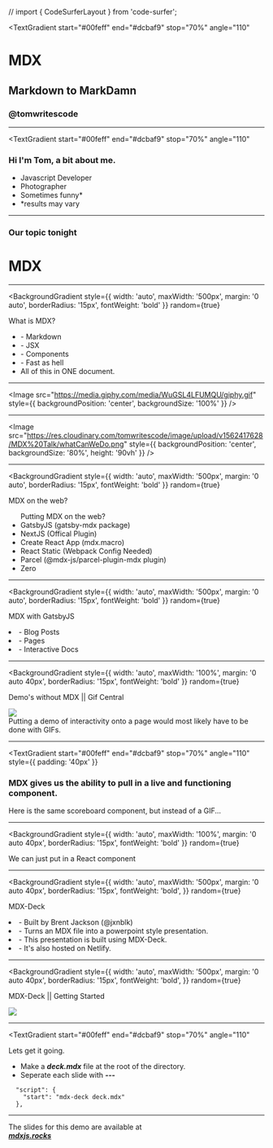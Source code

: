 // import { CodeSurferLayout } from 'code-surfer';

<Head>
  <title>MDX || MarkDAMN</title>
</Head>

<!-- Begin Slide 1 -->
<TextGradient
  start="#00feff"
  end="#dcbaf9"
  stop="70%"
  angle="110"
>

  # MDX
  ## Markdown to MarkDamn

  ### @tomwritescode

</TextGradient>

---

<TextGradient
  start="#00feff"
  end="#dcbaf9"
  stop="70%"
  angle="110"
>

### Hi I'm Tom, a bit about me. 

</TextGradient>

<Horizontal>

<ul
  style={{
    textAlign: 'center',
    padding: 0
  }}
>
  <Appear>
    <li
      style={{
        marginBottom: '30px',
        listStyleType: 'none'
      }}
    > Javascript Developer </li>
    <li
      style={{
        marginBottom: '30px',
        listStyleType: 'none'
      }}
    > Photographer </li>
    <li
      style={{
        marginBottom: '30px',
        listStyleType: 'none'
      }}
    > Sometimes funny* </li>
    <li
      style={{
        fontSize: '32px',
        listStyleType: 'none'
      }}
    > 
    <TextGradient
      start="#00feff"
      end="#dcbaf9"
      stop="70%"
      angle="110"
    >
      *results may vary 
    </TextGradient>
    </li>
  </Appear>
</ul>

</Horizontal>

---

<div
  style={{
    padding: '40px 100px',
    background: 'linear-gradient(169deg, rgba(149,118,187,1) 22%, rgba(42,199,214,1) 100%)',
    borderRadius: '30px',
    color: '#16161d'
  }}
>
  <h3> Our topic tonight </h3>

  <h1>MDX</h1> 
</div>

---

<BackgroundGradient
  style={{
    width: 'auto',
    maxWidth: '500px',
    margin: '0 auto',
    borderRadius: '15px',
    fontWeight: 'bold'
  }}
  random={true}
>
  What is MDX?
</BackgroundGradient>

<ul
  style={{
    textAlign: 'center',
    padding: '0'
  }}
>
  <Appear>
    <li
      style={{
        marginBottom: '30px',
        listStyleType: 'none'
      }}
    >  - Markdown </li>
    <li
      style={{
        marginBottom: '30px',
        listStyleType: 'none'
      }}
    > - JSX </li>
    <li
      style={{
        marginBottom: '30px',
        listStyleType: 'none'
      }}
    > - Components </li>
    <li
      style={{
        marginBottom: '30px',
        listStyleType: 'none'
      }}
    > - Fast as hell </li>
    <li
      style={{
        listStyleType: 'none'
      }}
    >
      <TextGradient
        start="#00feff"
        end="#dcbaf9"
        stop="70%"
        angle="110"
      >
      All of this in ONE document.
      </TextGradient>
    </li>
  </Appear>
</ul>

---

<Image 
  src="https://media.giphy.com/media/WuGSL4LFUMQU/giphy.gif"
  style={{
      backgroundPosition: 'center',
      backgroundSize: '100%'
    }}
/>

---

<Image   
  src="https://res.cloudinary.com/tomwritescode/image/upload/v1562417628/MDX%20Talk/whatCanWeDo.png" 
    style={{
      backgroundPosition: 'center',
      backgroundSize: '80%',
      height: '90vh'
    }}
/>

---

<BackgroundGradient
  style={{
    width: 'auto',
    maxWidth: '500px',
    margin: '0 auto',
    borderRadius: '15px',
    fontWeight: 'bold'
  }}
  random={true}
>
  MDX on the web?
</BackgroundGradient>

<ul>
  <TextGradient
    start="#00feff"
    end="#dcbaf9"
    stop="70%"
    angle="110"
  >
    Putting MDX on the web?
  </TextGradient>
  <Appear>
    <li>GatsbyJS (gatsby-mdx package)</li>
    <li>NextJS (Offical Plugin)</li>
    <li>Create React App (mdx.macro)</li>
    <li>React Static (Webpack Config Needed)</li>
    <li>Parcel (@mdx-js/parcel-plugin-mdx plugin)</li>
    <li>Zero</li>
  </Appear>
</ul>

---

<BackgroundGradient
  style={{
    width: 'auto',
    maxWidth: '500px',
    margin: '0 auto',
    borderRadius: '15px',
    fontWeight: 'bold'
  }}
  random={true}
>
  MDX with GatsbyJS
</BackgroundGradient>

<Appear>
    <li
      style={{
        marginBottom: '30px',
        listStyleType: 'none'
      }}
    >  - Blog Posts </li>
    <li
      style={{
        marginBottom: '30px',
        listStyleType: 'none'
      }}
    >  - Pages </li>
    <li
      style={{
        marginBottom: '30px',
        listStyleType: 'none'
      }}
    >  - Interactive Docs </li>
  </Appear>

---

<BackgroundGradient
  style={{
    width: 'auto',
    maxWidth: '100%',
    margin: '0 auto 40px',
    borderRadius: '15px',
    fontWeight: 'bold'
  }}
  random={true}
>
  Demo's without MDX || Gif Central
</BackgroundGradient>

<div>
  <img src="https://res.cloudinary.com/tomwritescode/image/upload/v1561806067/MDX%20Talk/gif_Component_Example.gif"
    style={{
      height: '70vh',
      borderRadius: '14px'
    }}
  /> 
</div>

<Notes>
  Putting a demo of interactivity onto a page would most likely have to be done with GIFs.
</Notes>

---

<TextGradient
    start="#00feff"
    end="#dcbaf9"
    stop="70%"
    angle="110"
    style={{
      padding: '40px'
    }}
  >
  <h3>
    MDX gives us the ability to pull in a live and functioning component.
  </h3>
    Here is the same scoreboard component, but instead of a GIF...
  </TextGradient>

---


<BackgroundGradient
  style={{
    width: 'auto',
    maxWidth: '100%',
    margin: '0 auto 40px',
    borderRadius: '15px',
    fontWeight: 'bold'
  }}
  random={true}
>
  We can just put in a React component
</BackgroundGradient>

<Scoreboard />

---

<BackgroundGradient
  style={{
    width: 'auto',
    maxWidth: '500px',
    margin: '0 auto 40px',
    borderRadius: '15px',
    fontWeight: 'bold',
  }}
  random={true}
>
  MDX-Deck
</BackgroundGradient>

<Appear>
    <li
      style={{
        marginBottom: '30px',
        listStyleType: 'none'
      }}
    >  - Built by Brent Jackson (@jxnblk) </li>
    <li
      style={{
        marginBottom: '30px',
        listStyleType: 'none'
      }}
    >  - Turns an MDX file into a powerpoint style presentation. </li>
    <li
      style={{
        marginBottom: '30px',
        listStyleType: 'none'
      }}
    >  - This presentation is built using MDX-Deck. </li>
    <li
      style={{
        marginBottom: '30px',
        listStyleType: 'none'
      }}
    >  - It's also hosted on Netlify. </li>
  </Appear>


---

<BackgroundGradient
  style={{
    width: 'auto',
    maxWidth: '500px',
    margin: '0 auto 40px',
    borderRadius: '15px',
    fontWeight: 'bold',
  }}
  random={true}
>
  MDX-Deck || Getting Started
</BackgroundGradient>

<div>
  <img 
    src="https://res.cloudinary.com/tomwritescode/image/upload/v1562417625/MDX%20Talk/deck-install.png" 
    style={{
      borderRadius: '24px'
    }}
  />
</div>

---

<TextGradient
  start="#00feff"
  end="#dcbaf9"
  stop="70%"
  angle="110"
>
  Lets get it going.
</TextGradient>
<ul>
  <li
    style={{
      marginTop: '30px',
      marginBottom: '30px',
    }}
  >Make a <strong style={{color: '#00feff'}}><em>deck.mdx</em></strong> file at the root of the directory.</li>
  <li
    style={{
      marginBottom: '30px',
    }}
  >Seperate each slide with <strong style={{color: '#00feff'}}><em>---</em></strong></li>
</ul>

```text
  "script": {
    "start": "mdx-deck deck.mdx"
  },
```

---

<div
  style={{
    padding: '0 30px'
  }}
>
  The slides for this demo are available at 
  <br />
  <a 
    href="mdxjs.rocks" 
    target="_blank"
    style={{
      textDecoration: 'none'
    }}
  >
    <em><strong>
    <TextGradient
      start="#00feff"
      end="#dcbaf9"
      stop="70%"
      angle="110"
    >
      mdxjs.rocks
    </TextGradient>
    </strong></em>
  </a>
</div>

